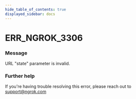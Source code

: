 ```yaml
---
hide_table_of_contents: true
displayed_sidebar: docs
---
```



# ERR_NGROK_3306

### Message

URL "state" parameter is invalid.

### Further help

If you're having trouble resolving this error, please reach out to [support@ngrok.com](mailto:support@ngrok.com?subject=Help%20with%20ERR_NGROK_3306)

<ErrorDetails error="err_ngrok_3306" />
